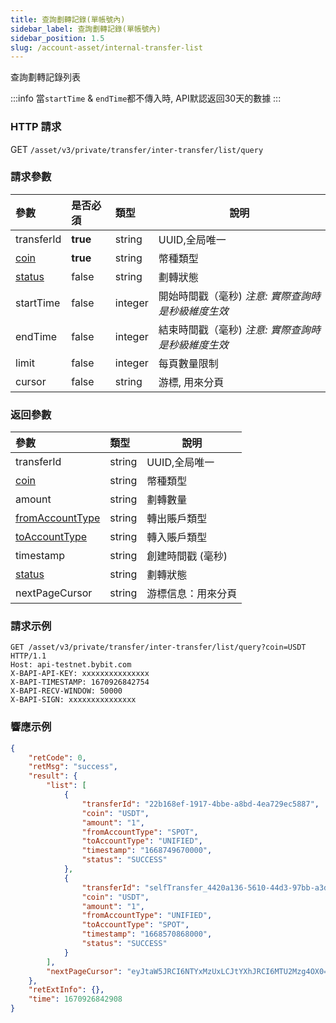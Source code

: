 ```yaml
---
title: 查詢劃轉記錄(單帳號內)
sidebar_label: 查詢劃轉記錄(單帳號內)
sidebar_position: 1.5
slug: /account-asset/internal-transfer-list
---
```


查詢劃轉記錄列表

:::info
當`startTime` & `endTime`都不傳入時, API默認返回30天的數據
:::

### HTTP 請求
GET `/asset/v3/private/transfer/inter-transfer/list/query`

### 請求參數
| 參數 | 是否必須 | 類型 | 說明|
|:----- |:-------|:-----|------ |
|transferId |<b>true</b> |string |UUID,全局唯一 |
|[coin](enum#coin)|<b>true</b>|string |幣種類型 |
|[status](enum#transferstatus) |false |string |劃轉狀態|
|startTime |false |integer |開始時間戳（毫秒) _注意: 實際查詢時是秒級維度生效_ |
|endTime |false |integer |結束時間戳（毫秒) _注意: 實際查詢時是秒級維度生效_ |
|limit |false |integer |每頁數量限制|
|cursor |false |string |游標, 用來分頁|

### 返回參數
| 參數 | 類型 | 說明|
|:----- |:-----|----- |
|transferId |string |UUID,全局唯一 |
|[coin](enum#coin)|string |幣種類型 |
|amount |string |劃轉數量 |
|[fromAccountType](enum#accounttype)|string |轉出賬戶類型 |
|[toAccountType](enum#accounttype) |string |轉入賬戶類型 |
|timestamp |string |創建時間戳 (毫秒)|
|[status](enum#transferstatus)|string |劃轉狀態|
|nextPageCursor |string |游標信息：用來分頁|

### 請求示例

```http
GET /asset/v3/private/transfer/inter-transfer/list/query?coin=USDT HTTP/1.1
Host: api-testnet.bybit.com
X-BAPI-API-KEY: xxxxxxxxxxxxxxx
X-BAPI-TIMESTAMP: 1670926842754
X-BAPI-RECV-WINDOW: 50000
X-BAPI-SIGN: xxxxxxxxxxxxxxx
```

### 響應示例

```json
{
    "retCode": 0,
    "retMsg": "success",
    "result": {
        "list": [
            {
                "transferId": "22b168ef-1917-4bbe-a8bd-4ea729ec5887",
                "coin": "USDT",
                "amount": "1",
                "fromAccountType": "SPOT",
                "toAccountType": "UNIFIED",
                "timestamp": "1668749670000",
                "status": "SUCCESS"
            },
            {
                "transferId": "selfTransfer_4420a136-5610-44d3-97bb-a3d0551869a9",
                "coin": "USDT",
                "amount": "1",
                "fromAccountType": "UNIFIED",
                "toAccountType": "SPOT",
                "timestamp": "1668570868000",
                "status": "SUCCESS"
            }
        ],
        "nextPageCursor": "eyJtaW5JRCI6NTYxMzUxLCJtYXhJRCI6MTU2Mzg4OX0="
    },
    "retExtInfo": {},
    "time": 1670926842908
}
```